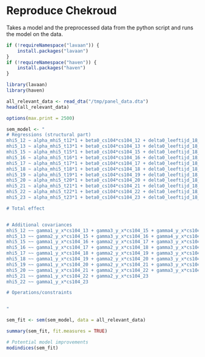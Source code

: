 # Reproduce Chekroud

Takes a model and the preprocessed data from the python script and runs the model on the data.

```r
if (!requireNamespace("lavaan")) {
    install.packages("lavaan")
}
if (!requireNamespace("haven")) {
    install.packages("haven")
}

library(lavaan)
library(haven)
```

```r
all_relevant_data <- read_dta("/tmp/panel_data.dta")
head(all_relevant_data)

options(max.print = 2500)
```

```r
sem_model <- "
# Regressions (structural part)
mhi5_12 ~ alpha_mhi5_t12*1 + beta0_cs104*cs104_12 + delta0_leeftijd_18_24*leeftijd_12_18_24 + delta0_leeftijd_25_39*leeftijd_12_25_39 + delta0_leeftijd_40_66*leeftijd_12_40_66 + delta0_leeftijd_over_67*leeftijd_12_over_67
mhi5_13 ~ alpha_mhi5_t13*1 + beta0_cs104*cs104_13 + delta0_leeftijd_18_24*leeftijd_13_18_24 + delta0_leeftijd_25_39*leeftijd_13_25_39 + delta0_leeftijd_40_66*leeftijd_13_40_66 + delta0_leeftijd_over_67*leeftijd_13_over_67
mhi5_15 ~ alpha_mhi5_t15*1 + beta0_cs104*cs104_15 + delta0_leeftijd_18_24*leeftijd_15_18_24 + delta0_leeftijd_25_39*leeftijd_15_25_39 + delta0_leeftijd_40_66*leeftijd_15_40_66 + delta0_leeftijd_over_67*leeftijd_15_over_67
mhi5_16 ~ alpha_mhi5_t16*1 + beta0_cs104*cs104_16 + delta0_leeftijd_18_24*leeftijd_16_18_24 + delta0_leeftijd_25_39*leeftijd_16_25_39 + delta0_leeftijd_40_66*leeftijd_16_40_66 + delta0_leeftijd_over_67*leeftijd_16_over_67
mhi5_17 ~ alpha_mhi5_t17*1 + beta0_cs104*cs104_17 + delta0_leeftijd_18_24*leeftijd_17_18_24 + delta0_leeftijd_25_39*leeftijd_17_25_39 + delta0_leeftijd_40_66*leeftijd_17_40_66 + delta0_leeftijd_over_67*leeftijd_17_over_67
mhi5_18 ~ alpha_mhi5_t18*1 + beta0_cs104*cs104_18 + delta0_leeftijd_18_24*leeftijd_18_18_24 + delta0_leeftijd_25_39*leeftijd_18_25_39 + delta0_leeftijd_40_66*leeftijd_18_40_66 + delta0_leeftijd_over_67*leeftijd_18_over_67
mhi5_19 ~ alpha_mhi5_t19*1 + beta0_cs104*cs104_19 + delta0_leeftijd_18_24*leeftijd_19_18_24 + delta0_leeftijd_25_39*leeftijd_19_25_39 + delta0_leeftijd_40_66*leeftijd_19_40_66 + delta0_leeftijd_over_67*leeftijd_19_over_67
mhi5_20 ~ alpha_mhi5_t20*1 + beta0_cs104*cs104_20 + delta0_leeftijd_18_24*leeftijd_20_18_24 + delta0_leeftijd_25_39*leeftijd_20_25_39 + delta0_leeftijd_40_66*leeftijd_20_40_66 + delta0_leeftijd_over_67*leeftijd_20_over_67
mhi5_21 ~ alpha_mhi5_t21*1 + beta0_cs104*cs104_21 + delta0_leeftijd_18_24*leeftijd_21_18_24 + delta0_leeftijd_25_39*leeftijd_21_25_39 + delta0_leeftijd_40_66*leeftijd_21_40_66 + delta0_leeftijd_over_67*leeftijd_21_over_67
mhi5_22 ~ alpha_mhi5_t22*1 + beta0_cs104*cs104_22 + delta0_leeftijd_18_24*leeftijd_22_18_24 + delta0_leeftijd_25_39*leeftijd_22_25_39 + delta0_leeftijd_40_66*leeftijd_22_40_66 + delta0_leeftijd_over_67*leeftijd_22_over_67
mhi5_23 ~ alpha_mhi5_t23*1 + beta0_cs104*cs104_23 + delta0_leeftijd_18_24*leeftijd_23_18_24 + delta0_leeftijd_25_39*leeftijd_23_25_39 + delta0_leeftijd_40_66*leeftijd_23_40_66 + delta0_leeftijd_over_67*leeftijd_23_over_67

# Total effect


# Additional covariances
mhi5_12 ~~ gamma1_y_x*cs104_13 + gamma3_y_x*cs104_15 + gamma4_y_x*cs104_16 + gamma5_y_x*cs104_17 + gamma6_y_x*cs104_18 + gamma7_y_x*cs104_19 + gamma8_y_x*cs104_20 + gamma9_y_x*cs104_21 + gamma10_y_x*cs104_22 + gamma11_y_x*cs104_23
mhi5_13 ~~ gamma2_y_x*cs104_15 + gamma3_y_x*cs104_16 + gamma4_y_x*cs104_17 + gamma5_y_x*cs104_18 + gamma6_y_x*cs104_19 + gamma7_y_x*cs104_20 + gamma8_y_x*cs104_21 + gamma9_y_x*cs104_22 + gamma10_y_x*cs104_23
mhi5_15 ~~ gamma1_y_x*cs104_16 + gamma2_y_x*cs104_17 + gamma3_y_x*cs104_18 + gamma4_y_x*cs104_19 + gamma5_y_x*cs104_20 + gamma6_y_x*cs104_21 + gamma7_y_x*cs104_22 + gamma8_y_x*cs104_23
mhi5_16 ~~ gamma1_y_x*cs104_17 + gamma2_y_x*cs104_18 + gamma3_y_x*cs104_19 + gamma4_y_x*cs104_20 + gamma5_y_x*cs104_21 + gamma6_y_x*cs104_22 + gamma7_y_x*cs104_23
mhi5_17 ~~ gamma1_y_x*cs104_18 + gamma2_y_x*cs104_19 + gamma3_y_x*cs104_20 + gamma4_y_x*cs104_21 + gamma5_y_x*cs104_22 + gamma6_y_x*cs104_23
mhi5_18 ~~ gamma1_y_x*cs104_19 + gamma2_y_x*cs104_20 + gamma3_y_x*cs104_21 + gamma4_y_x*cs104_22 + gamma5_y_x*cs104_23
mhi5_19 ~~ gamma1_y_x*cs104_20 + gamma2_y_x*cs104_21 + gamma3_y_x*cs104_22 + gamma4_y_x*cs104_23
mhi5_20 ~~ gamma1_y_x*cs104_21 + gamma2_y_x*cs104_22 + gamma3_y_x*cs104_23
mhi5_21 ~~ gamma1_y_x*cs104_22 + gamma2_y_x*cs104_23
mhi5_22 ~~ gamma1_y_x*cs104_23

# Operations/constraints


"
```

```r
sem_fit <- sem(sem_model, data = all_relevant_data)

summary(sem_fit, fit.measures = TRUE)
```

```r
# Potential model improvements
modindices(sem_fit)
```
